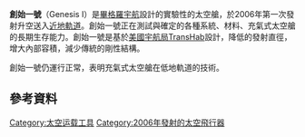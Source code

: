 {{Infobox Space station
| station                = ''Genesis I''
| station_image          = 
| station_image_size     = 
| station_image_caption  = 
| NSSDC_ID               = 2006-029A
| SATCAT                 = 29252
| crew                   = 無人
| launch                 = 2006年7月12日14:53:30 UTC<ref name="RSWdnepr1" />
| launch_pad             = [[Dombarovsky_(air_base)|Dombarovskiy base]], Russia<ref name="RSWdnepr1" />
| reentry                = ≈2019<ref name="space060721" />
| status                 = Retired, on orbit<ref name="2_5y">{{cite web |url=https://twitter.com/BigelowSpace/status/685944661446275072 |title=We hoped to receive 6 months... |work=Twitter.com |publisher=Bigelow Aerospace |date=9 January 2016 |accessdate=21 February 2016}}</ref>
| mass                   = {{convert|1360|kg|lb|abbr=on}}<ref name="msnbc397">{{cite news |url=http://www.msnbc.msn.com/id/18142397/ |title=Private space station test delayed till May |work=MSNBC.com |first=Alan |last=Boyle |date=17 April 2007 |archiveurl=https://web.archive.org/web/20070519220824/http://www.msnbc.msn.com/id/18142397/ |archivedate=2007年5月19日 |deadurl=yes |accessdate=2016年7月25日 }}</ref>
| length                 = {{convert|4.4|m|ft|abbr=on}}<ref name="BAaboutG1" />
| diameter               = {{convert|2.54|m|ft|abbr=on}}<ref name="BAaboutG1" />
| volume                 = {{convert|11.5|m3|cuft|abbr=on}}<ref name="BAaboutG1" />
| pressure               = {{convert|51.7|kPa|psi|abbr=on}}<ref name="LS060713" />
| perigee                = {{convert|490.6|km|mi|abbr=on}}
| apogee                 = {{convert|547.4|km|mi|abbr=on}}
| inclination            = 64.5°
| speed                  = {{convert|7.6|km/s|abbr=on}}
| period                 = 95 min
| orbits_day             = 15.16 <!--rev/day-->
| in_orbit               = {{age in days|2006|07|12}}
| orbits                 = 52863
| orbit_epoch            = 20 February 2016, 23:17:12 UTC<ref name="heavens-above">{{cite web |url=http://www.heavens-above.com/orbit.aspx?satid=29252 |title=Genesis 1 - Orbit |work=Heavens Above |last=Peat |first=Chris |date=20 February 2016 |accessdate=21 February 2016 |archive-date=2018-01-03 |archive-url=https://web.archive.org/web/20180103073043/http://www.heavens-above.com/orbit.aspx?satid=29252 |dead-url=no }}</ref>
}}

'''創始一號'''（Genesis I）是[[畢格羅宇航|畢格羅宇航]]設計的實驗性的太空艙，於2006年第一次發射升空送入[[近地軌道|近地軌道]]。創始一號正在測試與確定的各種系統、材料、充氣式太空艙的長期生存能力。創始一號是基於[[美國宇航局|美國宇航局]]TransHab設計，降低的發射直徑，增大內部容積，減少傳統的剛性結構。

創始一號仍運行正常，表明充氣式太空艙在低地軌道的技術。

==參考資料==
{{Reflist|refs=

<ref name="RSWdnepr1">{{cite web |url=http://www.russianspaceweb.com/dnepr.html |title=Russia inaugurates new space launch site |work=RussianSpaceWeb.com |date=17 July 2006 |accessdate=30 June 2007 |archive-date=2018-10-06 |archive-url=https://web.archive.org/web/20181006023243/http://www.russianspaceweb.com/dnepr.html |dead-url=no }}</ref>

<ref name="space060721">{{cite news |url=http://www.space.com/2649-bigelow-aerospace-genesis-1-performing.html |title=Bigelow Aerospace's Genesis-1 Performing Well |work=Space.com |first=Leonard |last=David |date=21 July 2006 |accessdate=30 June 2007 |archive-date=2020-10-26 |archive-url=https://web.archive.org/web/20201026072923/https://www.space.com/2649-bigelow-aerospace-genesis-1-performing.html |dead-url=no }}</ref>

<ref name="LS060713">{{cite news |url=http://www.livescience.com/blogs/2006/07/13/bigelows-genesis-1-performing-well/ |title=Bigelow's Genesis-1 Performing Well |work=LiveScience.com |first=Leonard |last=David |date=13 July 2006 |archiveurl=https://web.archive.org/web/20070929122111/http://www.livescience.com/blogs/2006/07/13/bigelows-genesis-1-performing-well/ |archivedate=2007-09-29 |accessdate=2019-01-10 |dead-url=no }}</ref>

<ref name="BAaboutG1">{{cite web |url=http://www.bigelowaerospace.com/genesis-1-specs.php |title=Genesis I Specs |work=BigelowAerospace.com |accessdate=11 February 2012 |archiveurl=https://web.archive.org/web/20141024093802/http://bigelowaerospace.com/genesis-1-specs.php |archivedate=2014-10-24 |dead-url=no }}</ref>
}}

{{Space tourism}}

[[Category:太空运载工具|Category:太空运载工具]]
[[Category:2006年發射的太空飛行器|Category:2006年發射的太空飛行器]]